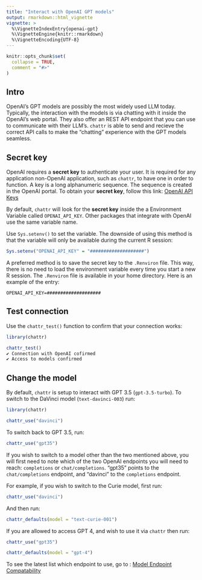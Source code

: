 ```yaml
---
title: "Interact with OpenAI GPT models"
output: rmarkdown::html_vignette
vignette: >
  %\VignetteIndexEntry{openai-gpt}
  %\VignetteEngine{knitr::rmarkdown}
  %\VignetteEncoding{UTF-8}
---
```


```r
knitr::opts_chunk$set(
  collapse = TRUE,
  comment = "#>"
)
```

## Intro

OpenAI's GPT models are possibly the most widely used LLM today. Typically, the
interaction with the models is via chatting with it inside the OpenAI's web
portal. They also offer an REST API endpoint that you can use to communicate
with their LLM's. `chattr` is able to send and recieve the correct API calls 
to make the "chatting" experience with the GPT models seamless.  

## Secret key

OpenAI requires a **secret key** to authenticate your user. It is required for 
any application non-OpenAI application, such as `chattr`, to have one in order 
to function. A key is a long alphanumeric sequence. The sequence is created in 
the OpenAI portal. To obtain your **secret key**, follow this link: 
[OpenAI API Keys](https://platform.openai.com/account/api-keys)

By default, `chattr` will look for the **secret key** inside the a Environment
Variable called `OPENAI_API_KEY`. Other packages that integrate with OpenAI use 
the same variable name.

Use `Sys.setenv()` to set the variable. The downside of using this method is
that the variable will only be available during the current R session:

``` r
Sys.setenv("OPENAI_API_KEY" = "####################")
```

A preferred method is to save the secret key to the `.Renviron` file. This way, 
there is no need to load the environment variable every time you start a new R
session. The `.Renviron` file is available in your home directory. Here is an 
example of the entry:

```         
OPENAI_API_KEY=####################
```

## Test connection 

Use the `chattr_test()` function to confirm that your connection works:

``` r
library(chattr)

chattr_test()
✔ Connection with OpenAI cofirmed
✔ Access to models confirmed
```

## Change the model

By default, `chattr` is setup to interact with GPT 3.5 (`gpt-3.5-turbo`). To
switch to the DaVinci model (`text-davinci-003`) run:

```r
library(chattr)

chattr_use("davinci")
```

To switch back to GPT 3.5, run:

```r
chattr_use("gpt35")
```

If you wish to switch to a model other than the two mentioned above, you will
first need to note which of the two OpenAI endpoints you will need to reach: 
`completions` or `chat/completions`. "gpt35" points to the `chat/completions` 
endpoint, and "davinci" to the `completions` endpoint.

For example, if you wish to switch to the Curie model, first run:

```r
chattr_use("davinci")
```

And then run:

```r
chattr_defaults(model = "text-curie-001")
```
If you are allowed to access GPT 4, and wish to use it via `chattr` then run:

```r
chattr_use("gpt35")
```

```r
chattr_defaults(model = "gpt-4")
```
To see the latest list which endpoint to use, go to : [Model Endpoint Compatability](https://platform.openai.com/docs/models/model-endpoint-compatibility)
